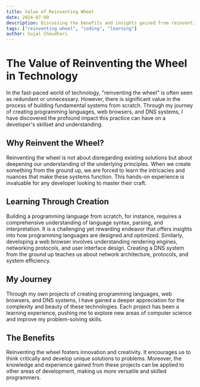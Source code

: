 ```yaml
---
title: Value of Reinventing Wheel
date: 2024-07-09
description: Discussing the benefits and insights gained from reinventing the wheel in coding.
tags: ["reinventing wheel", "coding", "learning"]
author: Sujal Choudhari
---
```


# The Value of Reinventing the Wheel in Technology

In the fast-paced world of technology, "reinventing the wheel" is often seen as redundant or unnecessary. However, there is significant value in the process of building fundamental systems from scratch. Through my journey of creating programming languages, web browsers, and DNS systems, I have discovered the profound impact this practice can have on a developer's skillset and understanding.

## Why Reinvent the Wheel?

Reinventing the wheel is not about disregarding existing solutions but about deepening our understanding of the underlying principles. When we create something from the ground up, we are forced to learn the intricacies and nuances that make these systems function. This hands-on experience is invaluable for any developer looking to master their craft.

## Learning Through Creation

Building a programming language from scratch, for instance, requires a comprehensive understanding of language syntax, parsing, and interpretation. It is a challenging yet rewarding endeavor that offers insights into how programming languages are designed and optimized. Similarly, developing a web browser involves understanding rendering engines, networking protocols, and user interface design. Creating a DNS system from the ground up teaches us about network architecture, protocols, and system efficiency.

## My Journey

Through my own projects of creating programming languages, web browsers, and DNS systems, I have gained a deeper appreciation for the complexity and beauty of these technologies. Each project has been a learning experience, pushing me to explore new areas of computer science and improve my problem-solving skills.

## The Benefits

Reinventing the wheel fosters innovation and creativity. It encourages us to think critically and develop unique solutions to problems. Moreover, the knowledge and experience gained from these projects can be applied to other areas of development, making us more versatile and skilled programmers.
